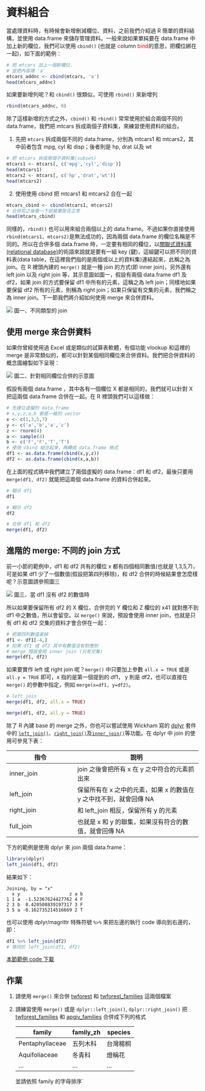# 資料組合

當處理資料時，有時候會新增刪減欄位、資料，之前我們介紹過 R 簡單的資料結構，並使用 data.frame 來儲存管理資料。一般來說如果單純要在 data.frame 中加上新的欄位，我們可以使用 ``cbind()`` (也就是 <font color="red">c</font>olumn <font color="red">bind</font>的意思，把欄位綁在一起)，如下面的範例：

```r
# 把 mtcars 加上一個新欄位，
# 並把內容填 'a'
mtcars_addnc <- cbind(mtcars, 'a')
head(mtcars_addnc)
```

如果要新增列呢？和 ``cbind()`` 很類似，可使用 ``rbind()`` 來新增列

```r
rbind(mtcars_addnc, 0)
```

除了這樣新增的方式之外，``cbind()`` 和 ``rbind()`` 常常使用於組合兩個不同的 data.frame，我們把 mtcars 拆成兩個子資料集，來練習使用資料的組合。

1. 先把 ``mtcars`` 拆成兩個不同的 data.frame，分別為 mtcars1 和 mtcars2，其中前者包含 mpg, cyl 和 disp；後者則是 hp, drat 以及 wt

```r
# 把 mtcars 拆成兩個子資料集(subset)
mtcars1 <- mtcars[, c('mpg','cyl','disp')]
head(mtcars1)
mtcars2 <- mtcars[, c('hp','drat','wt')]
head(mtcars2)
```

2. 使用使用 cbind 把 mtcars1 和 mtcars2 合在一起

```r
mtcars_cbind <- cbind(mtcars1, mtcars2)
# 合併完之後看一下前幾筆是否正常
head(mtcars_cbind)
```

同樣的，``rbind()`` 也可以用來組合兩個以上的 data.frame。不過如果你直接使用 ``rbind(mtcars1, mtcars2)``是無法成功的，因為兩個 data.frame 的欄位名稱是不同的。所以在合併多個 data.frame 時，一定要有相同的欄位，以[關聯式資料庫(relational database)](https://zh.wikipedia.org/zh-tw/關聯式資料庫)的術語來說就是要有一組 key (鍵)，這組鍵可以把不同的資料表(data table，在這裡我們指的是兩個或以上的資料集)連結起來，此稱之為 join。在 R 裡頭內建的 ``merge()`` 就是一種 join 的方式(即 inner join)，另外還有 left join 以及 right join 等，其示意圖如圖一，假設有兩個 data.frame df1 及 df2，如果 join 的方式要保留 df1 中所有的元素，這稱之為 left join；同樣地如果要保留 df2 所有的元素，則稱為 right join；如果只保留有交集的元素，我們稱之為 inner join。下一節我們將介紹如何使用 merge 來合併資料。


![](https://github.com/mutolisp/ecoinformatics_course/blob/master/images/join.png?raw=true)
圖一、不同類型的 join

## 使用 merge 來合併資料

如果你曾經使用過 Excel 或是類似的試算表軟體，有個功能 vlookup 和這裡的 merge 是非常類似的，都可以針對某個相同欄位來合併資料。我們把合併資料的概念圖繪製如下呈現：

![](https://github.com/mutolisp/ecoinformatics_course/blob/master/images/data_merge.png?raw=true)
圖二、針對相同欄位合併的示意圖

假設有兩個 data.frame ，其中各有一個欄位 X 都是相同的，我們就可以針對 X 把這兩個 data.frame 合併在一起。在 R 裡頭我們可以這樣做：

```r
# 先建立虛擬的 data.frame
# x,y,z,a,b 都是一維的 vector
x <- c(1,3,5,7)
y <- c('a','b','a','c')
z <- rnorm(4)
a <- sample(4)
b <- c('F','F','T','T')
# 使用 cbind 組合起來，再轉成 data.frame 格式
df1 <- as.data.frame(cbind(x,y,z))
df2 <- as.data.frame(cbind(x,a,b))
```
在上面的程式碼中我們建立了兩個虛擬的 data.frame：df1 和 df2，最後只要用 ``merge(df1, df2)`` 就能把這兩個 data.frame 的資料合併起來。

```r
# 顯示 df1 
df1
```

```r
# 顯示 df2
df2
```

```r
# 合併 df1 和 df2
merge(df1, df2)
```

## 進階的 merge: 不同的 join 方式

前一小節的範例中，df1 和 df2 共有的欄位 x 都有四個相同數值(也就是 1,3,5,7)，可是如果 df1 少了一個數值(假設把第四列移除)，和 df2 合併的時候結果會怎麼樣呢？示意圖請參照圖三

![](https://github.com/mutolisp/ecoinformatics_course/blob/master/images/data_merge_na.png?raw=true)
圖三、當 df1 沒有 df2 的數值時

所以如果要保留所有 df2 的 X 欄位，合併完的 Y 欄位和 Z 欄位的 x41 就對應不到 df1 中之數值，所以會留空。以 ``merge()`` 來說，預設會使用 inner join，也就是只有 df1 和 df2 交集的資料才會合併在一起：

```r
# 把第四列數值拿掉
df1 <- df1[-4,]
# 如果 df1 或 df2 其中有數值沒有對應到
# merge 預設會用 inner join (只有交集)
merge(df1, df2)
```

如果要實作 left 或 right join 呢？``merge()`` 中只要加上參數 ``all.x = TRUE`` 或是 ``all.y = TRUE`` 即可，x 指的是第一個提到的 df1， y 則是 df2，也可以直接在 ``merge()`` 的參數中指定，例如 ``merge(x=df1, y=df2)``。

```r
# left join
merge(df1, df2, all.x = TRUE)
```

```r
merge(df1, df2, all.y = TRUE)
```

除了 R 內建 base 的 merge 之外，你也可以嘗試使用 Wickham 寫的 [dplyr](https://cran.r-project.org/web/packages/dplyr/vignettes/dplyr.html) 套件中的 [``left_join()``](https://dplyr.tidyverse.org/reference/join.html)、[``right_join()``](https://dplyr.tidyverse.org/reference/join.html)及[``inner_join()``](https://dplyr.tidyverse.org/reference/join.html)等功能。在 dplyr 中 join 的使用可參見下表：

| 指令        |  說明                 |
| ----------- | -------------------- |
| inner_join  | join 之後會把所有 x 在 y 之中符合的元素抓出來 |
| left_join   | 保留所有在 x 之中的元素，如果 x 的數值在 y 之中找不到，就會回傳 NA |
| right_join  | 和 left_join 相反，保留所有 y 的元素 |
| full_join   | 也就是 x 和 y 的聯集，如果沒有符合的數值，就會回傳 NA |

下方的範例是使用 dplyr 來 join 兩個 data.frame：

```r
library(dplyr)
left_join(df1, df2)
```
結果如下：
```
Joining, by = "x"
  x y                  z a b
1 1 a  -1.52367624427762 4 F
2 3 b  0.420508839197317 3 F
3 5 a -0.162735214516669 2 T
```

也可以使用 dplyr/magrittr 特殊符號 ``%>%`` 來把左邊的執行 code 導向到右邊的，即：

```r
df1 %>% left_join(df2)
# 等同於 left_join(df1, df2)
```

[本節範例 code 下載](https://raw.githubusercontent.com/mutolisp/ecoinformatics_course/master/demos/data_merge.R)

## 作業

1. 請使用 ``merge()`` 來合併 [twforest](https://raw.githubusercontent.com/mutolisp/ecoinformatics_course/master/data/twforest.csv) 和 [twforest_families](https://raw.githubusercontent.com/mutolisp/ecoinformatics_course/master/data/twforest_families.csv) 這兩個檔案

2. 請練習使用 ``merge()`` 或是 ``dplyr::left_join()``, ``dplyr::right_join()`` 把 [twforest_families](https://raw.githubusercontent.com/mutolisp/ecoinformatics_course/master/data/twforest_families.csv) 和 [apgiv_families](https://raw.githubusercontent.com/mutolisp/ecoinformatics_course/master/data/apgiv_families.csv) 合併成下列的格式

    | family    | family_zh  | species |
    | --------- | ---------- | ------- |
    | Pentaphyllaceae | 五列木科 | 台灣楊桐 |
    | Aquifoliaceae | 冬青科 | 燈稱花 |
    | ... | ... | ... |
    
    並請依照 family 的字母排序`
